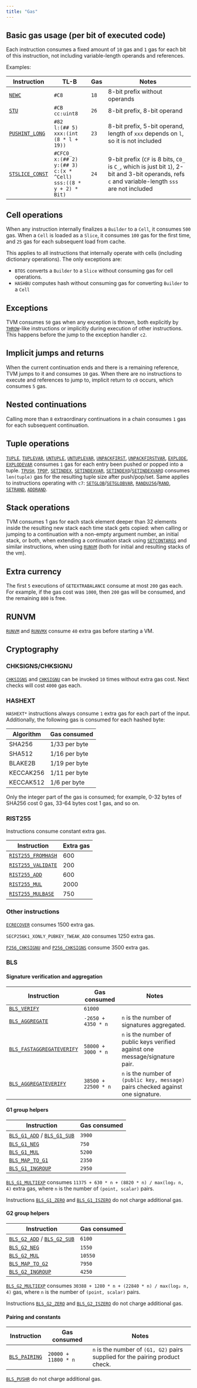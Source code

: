 ```yaml
---
title: "Gas"
---
```


## Basic gas usage (per bit of executed code)

Each instruction consumes a fixed amount of `10` gas and `1` gas for each bit of this instruction, not including variable-length operands and references.

Examples:

| Instruction                                             | TL-B                                                                                             | Gas  | Notes                                                                                                                                              |
| ------------------------------------------------------- | ------------------------------------------------------------------------------------------------ | ---- | -------------------------------------------------------------------------------------------------------------------------------------------------- |
| [`NEWC`](/tvm/instructions#c8-newc)                     | `#C8`                                                                                            | `18` | 8-bit prefix without operands                                                                                                                      |
| [`STU`](/tvm/instructions#cb-stu)                       | `#CB` <br />`cc:uint8`                                                                           | `26` | 8-bit prefix, 8-bit operand                                                                                                                        |
| [`PUSHINT_LONG`](/tvm/instructions#82-pushint_long)     | `#82` <br />`l:(## 5)` <br />`xxx:(int (8 * l + 19))`                                            | `23` | 8-bit prefix, 5-bit operand, length of `xxx` depends on `l`, so it is not included                                                                 |
| [`STSLICE_CONST`](/tvm/instructions#cfc0_-stsliceconst) | `#CFC0_` <br />`x:(## 2)` <br />`y:(## 3)` <br />`c:(x * ^Cell)` <br />`sss:((8 * y + 2) * Bit)` | `24` | 9-bit prefix (`CF` is 8 bits, `C0_` is `C_`, which is just bit `1`), 2-bit and 3-bit operands, refs `c` and variable-length `sss` are not included |

## Cell operations

When any instruction internally finalizes a `Builder` to a `Cell`, it consumes `500` gas. When a `Cell` is loaded as a `Slice`, it consumes `100` gas for the first time, and `25` gas for each subsequent load from cache.

This applies to all instructions that internally operate with cells (including dictionary operations). The only exceptions are:

- `BTOS` converts a `Builder` to a `Slice` without consuming gas for cell operations.
- `HASHBU` computes hash without consuming gas for converting `Builder` to a `Cell`

## Exceptions

TVM consumes `50` gas when any exception is thrown, both explicitly by [`THROW`](/tvm/instructions#f2c4_-throw)-like instructions or implicitly during execution of other instructions. This happens before the jump to the exception handler `c2`.

## Implicit jumps and returns

When the current continuation ends and there is a remaining reference, TVM jumps to it and consumes `10` gas. When there are no instructions to execute and references to jump to, implicit return to `c0` occurs, which consumes `5` gas.

## Nested continuations

Calling more than `8` extraordinary continuations in a chain consumes `1` gas for each subsequent continuation.

## Tuple operations

[`TUPLE`](/tvm/instructions#6f0-tuple), [`TUPLEVAR`](/tvm/instructions#6f80-tuplevar), [`UNTUPLE`](/tvm/instructions#6f2-untuple), [`UNTUPLEVAR`](/tvm/instructions#6f82-untuplevar), [`UNPACKFIRST`](/tvm/instructions#6f3-unpackfirst), [`UNPACKFIRSTVAR`](/tvm/instructions#6f83-unpackfirstvar), [`EXPLODE`](/tvm/instructions#6f4-explode), [`EXPLODEVAR`](/tvm/instructions#6f84-explodevar) consumes `1` gas for each entry been pushed or popped into a tuple. [`TPUSH`](/tvm/instructions#6f8c-tpush), [`TPOP`](/tvm/instructions#6f8d-tpop), [`SETINDEX`](/tvm/instructions#6f5-setindex), [`SETINDEXVAR`](/tvm/instructions#6f85-setindexvar), [`SETINDEXQ`](/tvm/instructions#6f7-setindexq)/[`SETINDEXVARQ`](/tvm/instructions#6f87-setindexvarq) consumes `len(tuple)` gas for the resulting tuple size after push/pop/set. Same applies to instructions operating with `c7`: [`SETGLOB`](/tvm/instructions#f87_-setglob)/[`SETGLOBVAR`](/tvm/instructions#f860-setglobvar), [`RANDU256`](/tvm/instructions#f810-randu256)/[`RAND`](/tvm/instructions#f811-rand), [`SETRAND`](/tvm/instructions#f814-setrand), [`ADDRAND`](/tvm/instructions#f815-addrand).

## Stack operations

TVM consumes 1 gas for each stack element deeper than 32 elements inside the resulting new stack each time stack gets copied: when calling or jumping to a continuation with a non-empty argument number, an initial stack, or both, when extending a continuation stack using [`SETCONTARGS`](/tvm/instructions#ec-setcontargs_n) and similar instructions, when using [`RUNVM`](/tvm/instructions#db4-runvm) (both for initial and resulting stacks of the vm).

## Extra currency

The first `5` executions of `GETEXTRABALANCE` consume at most `200` gas each. For example, if the gas cost was `1000`, then `200` gas will be consumed, and the remaining `800` is free.

## RUNVM

[`RUNVM`](/tvm/instructions#db4-runvm) and [`RUNVMX`](/tvm/instructions#db50-runvmx) consume `40` extra gas before starting a VM.

## Cryptography

### CHKSIGNS/CHKSIGNU

[`CHKSIGNS`](/tvm/instructions#f911-chksigns) and [`CHKSIGNU`](/tvm/instructions#f910-chksignu) can be invoked `10` times without extra gas cost. Next checks will cost `4000` gas each.

### HASHEXT

`HASHEXT*` instructions always consume `1` extra gas for each part of the input. Additionally, the following gas is consumed for each hashed byte:

| Algorithm | Gas consumed  |
| --------- | ------------- |
| SHA256    | 1/33 per byte |
| SHA512    | 1/16 per byte |
| BLAKE2B   | 1/19 per byte |
| KECCAK256 | 1/11 per byte |
| KECCAK512 | 1/6 per byte  |

Only the integer part of the gas is consumed; for example, 0-32 bytes of SHA256 cost 0 gas, 33-64 bytes cost 1 gas, and so on.

### RIST255

Instructions consume constant extra gas.

| Instruction                                                   | Extra gas |
| ------------------------------------------------------------- | --------- |
| [`RIST255_FROMHASH`](/tvm/instructions#f920-rist255_fromhash) | 600       |
| [`RIST255_VALIDATE`](/tvm/instructions#f921-rist255_validate) | 200       |
| [`RIST255_ADD`](/tvm/instructions#f922-rist255_add)           | 600       |
| [`RIST255_MUL`](/tvm/instructions#f924-rist255_mul)           | 2000      |
| [`RIST255_MULBASE`](/tvm/instructions#f925-rist255_mulbase)   | 750       |

### Other instructions

[`ECRECOVER`](/tvm/instructions#f912-ecrecover) consumes 1500 extra gas.

`SECP256K1_XONLY_PUBKEY_TWEAK_ADD` consumes 1250 extra gas.

[`P256_CHKSIGNU`](/tvm/instructions#f914-p256_chksignu) and [`P256_CHKSIGNS`](/tvm/instructions#f915-p256_chksigns) consume 3500 extra gas.

### BLS

#### Signature verification and aggregation

| Instruction                                                                   | Gas consumed        | Notes                                                                             |
| ----------------------------------------------------------------------------- | ------------------- | --------------------------------------------------------------------------------- |
| [`BLS_VERIFY`](/tvm/instructions#f93000-bls_verify)                           | `61000`             |                                                                                   |
| [`BLS_AGGREGATE`](/tvm/instructions#f93001-bls_aggregate)                     | `-2650 + 4350 * n`  | `n` is the number of signatures aggregated.                                       |
| [`BLS_FASTAGGREGATEVERIFY`](/tvm/instructions#f93002-bls_fastaggregateverify) | `58000 + 3000 * n`  | `n` is the number of public keys verified against one message/signature pair.     |
| [`BLS_AGGREGATEVERIFY`](/tvm/instructions#f93003-bls_aggregateverify)         | `38500 + 22500 * n` | `n` is the number of `(public key, message)` pairs checked against one signature. |

#### G1 group helpers

| Instruction                                                                                               | Gas consumed |
| --------------------------------------------------------------------------------------------------------- | ------------ |
| [`BLS_G1_ADD`](/tvm/instructions#f93010-bls_g1_add) / [`BLS_G1_SUB`](/tvm/instructions#f93011-bls_g1_sub) | `3900`       |
| [`BLS_G1_NEG`](/tvm/instructions#f93012-bls_g1_neg)                                                       | `750`        |
| [`BLS_G1_MUL`](/tvm/instructions#f93013-bls_g1_mul)                                                       | `5200`       |
| [`BLS_MAP_TO_G1`](/tvm/instructions#f93016-bls_map_to_g1)                                                 | `2350`       |
| [`BLS_G1_INGROUP`](/tvm/instructions#f93017-bls_g1_ingroup)                                               | `2950`       |

[`BLS_G1_MULTIEXP`](/tvm/instructions#f93014-bls_g1_multiexp) consumes `11375 + 630 * n + (8820 * n) / max(log₂ n, 4)` extra gas, where `n` is the number of `(point, scalar)` pairs.

Instructions [`BLS_G1_ZERO`](/tvm/instructions#f93015-bls_g1_zero) and [`BLS_G1_ISZERO`](/tvm/instructions#f93018-bls_g1_iszero) do not charge additional gas.

#### G2 group helpers

| Instruction                                                                                               | Gas consumed |
| --------------------------------------------------------------------------------------------------------- | ------------ |
| [`BLS_G2_ADD`](/tvm/instructions#f93020-bls_g2_add) / [`BLS_G2_SUB`](/tvm/instructions#f93021-bls_g2_sub) | `6100`       |
| [`BLS_G2_NEG`](/tvm/instructions#f93022-bls_g2_neg)                                                       | `1550`       |
| [`BLS_G2_MUL`](/tvm/instructions#f93023-bls_g2_mul)                                                       | `10550`      |
| [`BLS_MAP_TO_G2`](/tvm/instructions#f93026-bls_map_to_g2)                                                 | `7950`       |
| [`BLS_G2_INGROUP`](/tvm/instructions#f93027-bls_g2_ingroup)                                               | `4250`       |

[`BLS_G2_MULTIEXP`](/tvm/instructions#f93024-bls_g2_multiexp) consumes `30388 + 1280 * n + (22840 * n) / max(log₂ n, 4)` gas, where `n` is the number of `(point, scalar)` pairs.

Instructions [`BLS_G2_ZERO`](/tvm/instructions#f93025-bls_g2_zero) and [`BLS_G2_ISZERO`](/tvm/instructions#f93028-bls_g2_iszero) do not charge additional gas.

#### Pairing and constants

| Instruction                                           | Gas consumed        | Notes                                                                         |
| ----------------------------------------------------- | ------------------- | ----------------------------------------------------------------------------- |
| [`BLS_PAIRING`](/tvm/instructions#f93030-bls_pairing) | `20000 + 11800 * n` | `n` is the number of `(G1, G2)` pairs supplied for the pairing product check. |

[`BLS_PUSHR`](/tvm/instructions#f93031-bls_pushr) do not charge additional gas.
